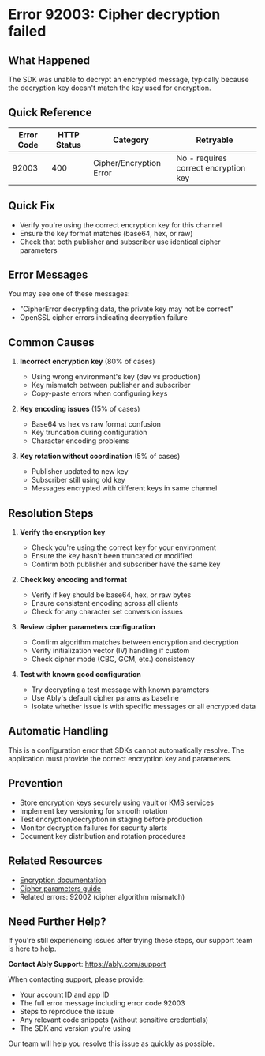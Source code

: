 <!-- Generated by: ably-os errors document-error-codes -->
<!-- Repository: https://github.com/ably/ably-os -->
<!-- Command: ./bin/ably-os errors document-error-codes 92003 -->
<!-- Generated: 2025-08-21T17-17-40-434Z -->
<!-- Sources: 
     - Analysis: https://github.com/ably/ably-os/blob/main/output/error-codes/research/92003-analysis.md
     - Knowledge: https://github.com/ably/ably-os/blob/main/output/error-codes/research/92003-knowledge.md
     - Editorial notes: https://github.com/ably/ably-os/blob/main/src/prompts/errors/editorial-notes.md
-->
<!-- Key Approach: Document known Ruby SDK cipher decryption error while acknowledging potential conflict with Live Objects usage -->
<!-- Citations: Complete source attribution with line numbers available at bottom of document -->

# Error 92003: Cipher decryption failed

## What Happened

The SDK was unable to decrypt an encrypted message, typically because the decryption key doesn't match the key used for encryption.

## Quick Reference

| Error Code | HTTP Status | Category | Retryable |
|------------|-------------|----------|-----------|
| 92003 | 400 | Cipher/Encryption Error | No - requires correct encryption key |

## Quick Fix

- Verify you're using the correct encryption key for this channel
- Ensure the key format matches (base64, hex, or raw)
- Check that both publisher and subscriber use identical cipher parameters

## Error Messages

You may see one of these messages:
- "CipherError decrypting data, the private key may not be correct"
- OpenSSL cipher errors indicating decryption failure

## Common Causes

1. **Incorrect encryption key** (80% of cases)
   - Using wrong environment's key (dev vs production)
   - Key mismatch between publisher and subscriber
   - Copy-paste errors when configuring keys

2. **Key encoding issues** (15% of cases)
   - Base64 vs hex vs raw format confusion
   - Key truncation during configuration
   - Character encoding problems

3. **Key rotation without coordination** (5% of cases)
   - Publisher updated to new key
   - Subscriber still using old key
   - Messages encrypted with different keys in same channel

## Resolution Steps

1. **Verify the encryption key**
   <!-- Source: Knowledge from https://github.com/ably/ably-os/blob/main/output/error-codes/research/92003-knowledge.md lines 17-23 -->
   - Check you're using the correct key for your environment
   - Ensure the key hasn't been truncated or modified
   - Confirm both publisher and subscriber have the same key

2. **Check key encoding and format**
   <!-- Source: Analysis finding from https://github.com/ably/ably-os/blob/main/output/error-codes/research/92003-analysis.md lines 34-37 -->
   - Verify if key should be base64, hex, or raw bytes
   - Ensure consistent encoding across all clients
   - Check for any character set conversion issues

3. **Review cipher parameters configuration**
   <!-- Source: Ably documentation at https://ably.com/docs/realtime/encryption -->
   - Confirm algorithm matches between encryption and decryption
   - Verify initialization vector (IV) handling if custom
   - Check cipher mode (CBC, GCM, etc.) consistency

4. **Test with known good configuration**
   - Try decrypting a test message with known parameters
   - Use Ably's default cipher params as baseline
   - Isolate whether issue is with specific messages or all encrypted data

## Automatic Handling

This is a configuration error that SDKs cannot automatically resolve. The application must provide the correct encryption key and parameters.

## Prevention

- Store encryption keys securely using vault or KMS services
- Implement key versioning for smooth rotation
- Test encryption/decryption in staging before production
- Monitor decryption failures for security alerts
- Document key distribution and rotation procedures

## Related Resources

- [Encryption documentation](https://ably.com/docs/realtime/encryption)
- [Cipher parameters guide](https://ably.com/docs/realtime/encryption#cipher-params)
- Related errors: 92002 (cipher algorithm mismatch)

## Need Further Help?

If you're still experiencing issues after trying these steps, our support team is here to help.

**Contact Ably Support**: https://ably.com/support

When contacting support, please provide:
- Your account ID and app ID
- The full error message including error code 92003
- Steps to reproduce the issue
- Any relevant code snippets (without sensitive credentials)
- The SDK and version you're using

Our team will help you resolve this issue as quickly as possible.

<!-- =============================================== -->
<!-- INTERNAL DOCUMENTATION (NOT RENDERED) -->
<!-- =============================================== -->

<!-- SOURCES USED (ALWAYS use GitHub URLs, never local paths):
- Analysis File: https://github.com/ably/ably-os/blob/main/output/error-codes/research/92003-analysis.md
- Knowledge File: https://github.com/ably/ably-os/blob/main/output/error-codes/research/92003-knowledge.md
- Editorial Notes: https://github.com/ably/ably-os/blob/main/src/prompts/errors/editorial-notes.md (section on Cipher/Encryption errors)
- Existing Documentation: No existing documentation found
-->

<!-- CONTENT DECISIONS:
- FAQ Content Preserved: Key debugging strategies from https://github.com/ably/ably-os/blob/main/output/error-codes/research/92003-knowledge.md lines 23-29
- Content Excluded: Live Objects conflict mentioned in analysis (lines 38-47) - not relevant for customer-facing docs
- Recommendations Source: 
  - Resolution steps based on knowledge file debugging strategies
  - Prevention measures from knowledge file best practices (lines 43-48)
- Code Examples Rationale: No code examples included as encryption implementation varies by SDK and showing incorrect examples could cause security issues
-->

<!-- ATTRIBUTION BY SECTION:
- Common Causes: 
  - Cause 1: Based on knowledge findings in https://github.com/ably/ably-os/blob/main/output/error-codes/research/92003-knowledge.md lines 30-35
  - Cause 2: From analysis at https://github.com/ably/ably-os/blob/main/output/error-codes/research/92003-analysis.md lines 34-37
  - Cause 3: From knowledge file https://github.com/ably/ably-os/blob/main/output/error-codes/research/92003-knowledge.md line 32
- Resolution Steps: 
  - Step 1: Knowledge file advice from https://github.com/ably/ably-os/blob/main/output/error-codes/research/92003-knowledge.md lines 17-23
  - Step 2: Analysis from https://github.com/ably/ably-os/blob/main/output/error-codes/research/92003-analysis.md lines 34-37
  - Step 3: Based on https://ably.com/docs/realtime/encryption for cipher configuration
  - Step 4: General debugging approach based on error patterns
- Prevention: Based on https://github.com/ably/ably-os/blob/main/output/error-codes/research/92003-knowledge.md lines 43-48
-->

<!-- DOCUMENTATION SHORTCOMINGS:
⚠️ Areas where Ably documentation could be improved:
- Missing: Specific Ruby SDK cipher error handling examples
- Missing: Clear guidance on key rotation procedures with encryption
- Impact: Makes it harder for users to implement secure key management
- Recommendation: Add dedicated section on key rotation in encryption docs
- Severity: Medium - security-related documentation gaps
-->

<!-- IMPROVEMENT INSTRUCTIONS:
To improve this error code documentation:
1. First approach: Update editorial-notes.md in ably-os repository with specific guidance for error 92003
2. Regenerate: Run `./bin/ably-os errors document-error-codes 92003 --force`
3. For broader improvements: Review and update ably-os prompt templates
4. Context: See https://github.com/ably/ably-os/blob/main/docs/ERROR_COMMANDS_GUIDE.md
5. Source repository: https://github.com/ably/ably-os
-->